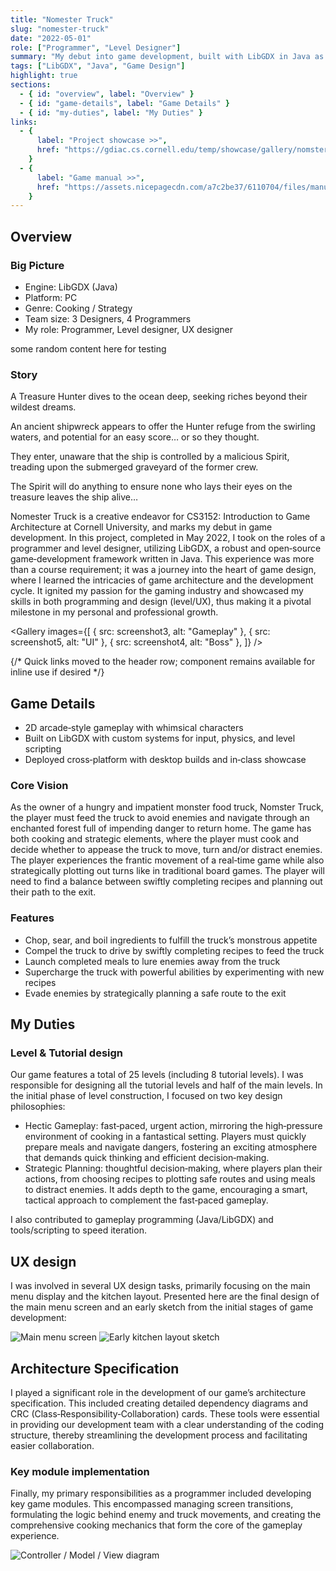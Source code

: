 ```yaml
---
title: "Nomester Truck"
slug: "nomester-truck"
date: "2022-05-01"
role: ["Programmer", "Level Designer"]
summary: "My debut into game development, built with LibGDX in Java as part of CS3152 (Game Architecture)."
tags: ["LibGDX", "Java", "Game Design"]
highlight: true
sections:
  - { id: "overview", label: "Overview" }
  - { id: "game-details", label: "Game Details" }
  - { id: "my-duties", label: "My Duties" }
links:
  - {
      label: "Project showcase >>",
      href: "https://gdiac.cs.cornell.edu/temp/showcase/gallery/nomster_truck/",
    }
  - {
      label: "Game manual >>",
      href: "https://assets.nicepagecdn.com/a7c2be37/6110704/files/manual1.pdf",
    }
---
```




<h2 id="overview">Overview</h2>

<Columns cols={2}>
  <YouTube url="https://youtu.be/D8RLRL5Huhw" title="Nomester Truck trailer" />
  <div>
    <h3 className="mt-0">Big Picture</h3>
    <ul>
      <li>Engine: LibGDX (Java)</li>
      <li>Platform: PC</li>
      <li>Genre: Cooking / Strategy</li>
      <li>Team size: 3 Designers, 4 Programmers</li>
      <li>My role: Programmer, Level designer, UX designer</li>
    </ul>
  </div>
</Columns>

 <p> some random content here for testing <p>
<SideDecor leftSrc={screenshot4} rightSrc={screenshot5}>
  <h3>Story</h3>
  <p>A Treasure Hunter dives to the ocean deep, seeking riches beyond their wildest dreams.</p>
  <p>
    An ancient shipwreck appears to offer the Hunter refuge from the swirling waters, and potential
    for an easy score… or so they thought.
  </p>
  <p>
    They enter, unaware that the ship is controlled by a malicious Spirit, treading upon the
    submerged graveyard of the former crew.
  </p>
  <p>
    The Spirit will do anything to ensure none who lays their eyes on the treasure leaves the ship
    alive…
  </p>
</SideDecor>

<p>
  Nomester Truck is a creative endeavor for CS3152: Introduction to Game Architecture at Cornell
  University, and marks my debut in game development. In this project, completed in May 2022, I took
  on the roles of a programmer and level designer, utilizing LibGDX, a robust and open‑source
  game‑development framework written in Java. This experience was more than a course requirement; it
  was a journey into the heart of game design, where I learned the intricacies of game architecture
  and the development cycle. It ignited my passion for the gaming industry and showcased my skills
  in both programming and design (level/UX), thus making it a pivotal milestone in my personal and
  professional growth.
</p>

<Gallery
  images={[
    { src: screenshot3, alt: "Gameplay" },
    { src: screenshot5, alt: "UI" },
    { src: screenshot4, alt: "Boss" },
  ]}
/>

{/* Quick links moved to the header row; component remains available for inline use if desired */}

<h2 id="game-details">Game Details</h2>

- 2D arcade‑style gameplay with whimsical characters
- Built on LibGDX with custom systems for input, physics, and level scripting
- Deployed cross‑platform with desktop builds and in‑class showcase

### Core Vision

As the owner of a hungry and impatient monster food truck, Nomster Truck, the player must feed the truck to avoid enemies and navigate through an enchanted forest full of impending danger to return home. The game has both cooking and strategic elements, where the player must cook and decide whether to appease the truck to move, turn and/or distract enemies. The player experiences the frantic movement of a real‑time game while also strategically plotting out turns like in traditional board games. The player will need to find a balance between swiftly completing recipes and planning out their path to the exit.

### Features

- Chop, sear, and boil ingredients to fulfill the truck’s monstrous appetite
- Compel the truck to drive by swiftly completing recipes to feed the truck
- Launch completed meals to lure enemies away from the truck
- Supercharge the truck with powerful abilities by experimenting with new recipes
- Evade enemies by strategically planning a safe route to the exit

<h2 id="my-duties">My Duties</h2>

### Level & Tutorial design

Our game features a total of 25 levels (including 8 tutorial levels). I was responsible for designing all the tutorial levels and half of the main levels. In the initial phase of level construction, I focused on two key design philosophies:

- Hectic Gameplay: fast‑paced, urgent action, mirroring the high‑pressure environment of cooking in a fantastical setting. Players must quickly prepare meals and navigate dangers, fostering an exciting atmosphere that demands quick thinking and efficient decision‑making.
- Strategic Planning: thoughtful decision‑making, where players plan their actions, from choosing recipes to plotting safe routes and using meals to distract enemies. It adds depth to the game, encouraging a smart, tactical approach to complement the fast‑paced gameplay.

I also contributed to gameplay programming (Java/LibGDX) and tools/scripting to speed iteration.

<h2 id="ux-design">UX design</h2>

I was involved in several UX design tasks, primarily focusing on the main menu display and the kitchen layout. Presented here are the final design of the main menu screen and an early sketch from the initial stages of game development:

<Columns cols={2}>
  <img src={uxLeft} alt="Main menu screen" className="w-full rounded-lg border" />
  <img src={uxRight} alt="Early kitchen layout sketch" className="w-full rounded-lg border" />
</Columns>

<h2 id="architecture-spec">Architecture Specification</h2>

I played a significant role in the development of our game’s architecture specification. This included creating detailed dependency diagrams and CRC (Class‑Responsibility‑Collaboration) cards. These tools were essential in providing our development team with a clear understanding of the coding structure, thereby streamlining the development process and facilitating easier collaboration.

<Columns cols={2}>
  <div>
    <h3 className="mt-0">Key module implementation</h3>
    <p>
      Finally, my primary responsibilities as a programmer included developing key game modules.
      This encompassed managing screen transitions, formulating the logic behind enemy and truck
      movements, and creating the comprehensive cooking mechanics that form the core of the gameplay
      experience.
    </p>
  </div>
  <div className="not-prose">
    <img
      src={architectureImg}
      alt="Controller / Model / View diagram"
      className="w-full rounded-lg border bg-white p-2"
    />
  </div>
</Columns>
